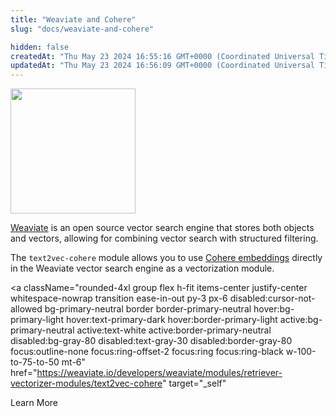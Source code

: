 ```yaml
---
title: "Weaviate and Cohere"
slug: "docs/weaviate-and-cohere"

hidden: false
createdAt: "Thu May 23 2024 16:55:16 GMT+0000 (Coordinated Universal Time)"
updatedAt: "Thu May 23 2024 16:56:09 GMT+0000 (Coordinated Universal Time)"
---
```


<img src="../../../assets/images/970c76b-weaviate-logo.svg" width="200px" height="auto" class="light-bg" />

[Weaviate](https://weaviate.io/) is an open source vector search engine that stores both objects and vectors, allowing for combining vector search with structured filtering.

The `text2vec-cohere` module allows you to use [Cohere embeddings](/docs/embeddings) directly in the Weaviate vector search engine as a vectorization module.

<a
  className="rounded-4xl group flex h-fit items-center justify-center whitespace-nowrap transition ease-in-out py-3 px-6 disabled:cursor-not-allowed bg-primary-neutral border border-primary-neutral hover:bg-primary-light hover:text-primary-dark hover:border-primary-light active:bg-primary-neutral active:text-white active:border-primary-neutral disabled:bg-gray-80 disabled:text-gray-30 disabled:border-gray-80 focus:outline-none focus:ring-offset-2 focus:ring focus:ring-black w-100-to-75-to-50 mt-6"
  href="https://weaviate.io/developers/weaviate/modules/retriever-vectorizer-modules/text2vec-cohere"
  target="_self"
>
  <span className="text-sm lg:text-base">Learn More</span>
</a>
